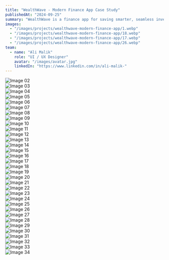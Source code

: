 ```yaml
---
title: "WealthWave - Modern Finance App Case Study"
publishedAt: "2024-09-25"
summary: "WealthWave is a finance app for saving smarter, seamless investing, and secure money storage, designed for both savers and investors with a focus on transparency and ease of use."
images:
  - "/images/projects/wealthwave-modern-finance-app/1.webp"
  - "/images/projects/wealthwave-modern-finance-app/18.webp"
  - "/images/projects/wealthwave-modern-finance-app/17.webp"
  - "/images/projects/wealthwave-modern-finance-app/26.webp"
team:
  - name: "Ali Malik"
    role: "UI / UX Designer"
    avatar: "/images/avatar.jpg"
    linkedIn: "https://www.linkedin.com/in/ali-malik-"
---
```


![Image 02](/images/projects/wealthwave-modern-finance-app/2.webp)  
![Image 03](/images/projects/wealthwave-modern-finance-app/3.webp)  
![Image 04](/images/projects/wealthwave-modern-finance-app/4.webp)  
![Image 05](/images/projects/wealthwave-modern-finance-app/5.webp)  
![Image 06](/images/projects/wealthwave-modern-finance-app/6.webp)  
![Image 07](/images/projects/wealthwave-modern-finance-app/7.webp)  
![Image 08](/images/projects/wealthwave-modern-finance-app/8.webp)  
![Image 09](/images/projects/wealthwave-modern-finance-app/9.webp)  
![Image 10](/images/projects/wealthwave-modern-finance-app/10.webp)  
![Image 11](/images/projects/wealthwave-modern-finance-app/11.webp)  
![Image 12](/images/projects/wealthwave-modern-finance-app/12.webp)  
![Image 13](/images/projects/wealthwave-modern-finance-app/13.webp)  
![Image 14](/images/projects/wealthwave-modern-finance-app/14.webp)  
![Image 15](/images/projects/wealthwave-modern-finance-app/15.webp)  
![Image 16](/images/projects/wealthwave-modern-finance-app/16.webp)  
![Image 17](/images/projects/wealthwave-modern-finance-app/17.webp)  
![Image 18](/images/projects/wealthwave-modern-finance-app/18.webp)  
![Image 19](/images/projects/wealthwave-modern-finance-app/19.webp)  
![Image 20](/images/projects/wealthwave-modern-finance-app/20.webp)  
![Image 21](/images/projects/wealthwave-modern-finance-app/21.webp)  
![Image 22](/images/projects/wealthwave-modern-finance-app/22.webp)  
![Image 23](/images/projects/wealthwave-modern-finance-app/23.webp)  
![Image 24](/images/projects/wealthwave-modern-finance-app/24.webp)  
![Image 25](/images/projects/wealthwave-modern-finance-app/25.webp)  
![Image 26](/images/projects/wealthwave-modern-finance-app/26.webp)  
![Image 27](/images/projects/wealthwave-modern-finance-app/27.webp)  
![Image 28](/images/projects/wealthwave-modern-finance-app/28.webp)  
![Image 29](/images/projects/wealthwave-modern-finance-app/29.webp)  
![Image 30](/images/projects/wealthwave-modern-finance-app/30.webp)  
![Image 31](/images/projects/wealthwave-modern-finance-app/31.webp)  
![Image 32](/images/projects/wealthwave-modern-finance-app/32.webp)  
![Image 33](/images/projects/wealthwave-modern-finance-app/33.webp)  
![Image 34](/images/projects/wealthwave-modern-finance-app/34.webp)  
